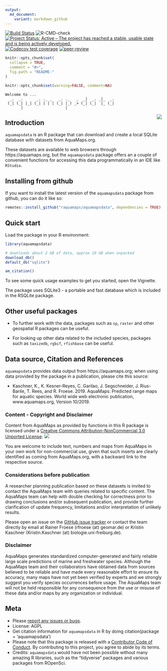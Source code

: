 ```yaml
---
output:
  md_document:
    variant: markdown_github
---
```


<!-- badges: start -->
[![Build Status](https://travis-ci.org/raquamaps/aquamapsdata.svg?branch=master)](https://travis-ci.org/raquamaps/aquamapsdata)
![R-CMD-check](https://github.com/raquamaps/aquamapsdata/workflows/R-CMD-check/badge.svg)
[![Project Status: Active – The project has reached a stable, usable state and is being actively developed.](https://www.repostatus.org/badges/latest/active.svg)](https://www.repostatus.org/#active)
[![Codecov test coverage](https://codecov.io/gh/raquamaps/aquamapsdata/branch/master/graph/badge.svg)](https://codecov.io/gh/raquamaps/aquamapsdata?branch=master)
[![peer-review](https://badges.ropensci.org/421_status.svg)](https://github.com/ropensci/software-review/issues/421)
<!-- badges: end -->

<!-- For later: [![](https://badges.ropensci.org/<issue_id>_status.svg)](https://github.com/ropensci/software-review/issues/<issue_id>) -->

<!-- README.md is generated from README.Rmd. Please edit that file -->

```r
knitr::opts_chunk$set(
  collapse = TRUE,
  comment = "#>",
  fig.path = "README-"
)
```

```r
knitr::opts_chunk$set(warning=FALSE, comment=NA)
```

```console
Welcome to ...
  _.  _.      _. ._ _   _. ._   _  _|  _. _|_  _.
 (_| (_| |_| (_| | | | (_| |_) _> (_| (_|  |_ (_|
       |                   |
```

<img src="man/figures/sticker.png" align="right" />

## Introduction

`aquamapsdata` is an R package that can download and create a local SQLite database with datasets from AquaMaps.org. 

These datasets are available to web browsers through https://aquamaps.org, but the `aquamapsdata` package offers an a couple of convenient functions for accessing this data programmatically in an IDE like `RStudio`.

## Installing from github

If you want to install the latest version of the `aquamapsdata` package from github, you can do it like so:

```r
remotes::install_github("raquamaps/aquamapsdata", dependencies = TRUE)
```

## Quick start

Load the package in your R environment:

```r

library(aquamapsdata)

# downloads about 2 GB of data, approx 10 GB when unpacked
download_db()
default_db("sqlite")

am_citation()

```

To see some quick usage examples to get you started, open the Vignette.

The package uses SQLite3 - a portable and fast database which is included in the RSQLite package.

## Other useful packages

- To further work with the data, packages such as `sp`, `raster` and other geospatial R packages can be useful.

- For looking up other data related to the included species, packages such as `taxizedb`, `rgbif`, `rfishbase` can be useful.

## Data source, Citation and References

`aquamapsdata` provides data output from https://aquamaps.org; when using data provided by the package in a publication, please cite this source:

- Kaschner, K., K. Kesner-Reyes, C. Garilao, J. Segschneider, J. Rius-Barile, T. Rees, and R. Froese. 2019. AquaMaps: Predicted range maps for aquatic species. World wide web electronic publication, www.aquamaps.org, Version 10/2019.

### Content - Copyright and Disclaimer

Content from AquaMaps as provided by functions in this R package is licensed under a [Creative Commons Attribution-NonCommercial 3.0 Unported
License](http://creativecommons.org/licenses/by-nc/3.0/): ![](https://i.creativecommons.org/l/by-nc/3.0/80x15.png){style='border-width:0'}

You are welcome to include text, numbers and maps from AquaMaps in your own work for non-commercial use, given that such inserts are clearly identified as coming from AquaMaps.org, with a backward link to the respective source. 

### Considerations before publication

A researcher planning publication based on these datasets is invited to contact the AquaMaps team with queries related to specific content. The AquaMaps team can help with double checking for correctness prior to drawing conclusions and/or subsequent publication, and provide further clarification of update frequency, limitations  and/or interpretation of unlikely results.

Please open an issue on the [GitHub issue tracker](https://github.com/raquamaps/aquamapsdata/issues) or contact the team directly by email at Rainer Froese (rfroese (at) geomar.de) or Kristin Kaschner (Kristin.Kaschner (at) biologie.uni-freiburg.de).

### Disclaimer

AquaMaps generates standardized computer-generated and fairly reliable large scale predictions of marine and freshwater species. Although the AquaMaps team and their collaborators have obtained data from sources believed to be reliable and have made every reasonable effort to ensure its accuracy, many maps have not yet been verified by experts and we strongly suggest you verify species occurrences before usage. The AquaMaps team will not be held responsible for any consequence from the use or misuse of these data and/or maps by any organization or individual.

## Meta

* Please [report any issues or bugs](https://github.com/raquamaps/aquamapsdata/issues).
* License: AGPL
* Get citation information for `aquamapsdata` in R by doing citation(package = 'aquamapsdata')
* Please note that this package is released with a [Contributor Code of Conduct](https://ropensci.org/code-of-conduct/). By contributing to this project, you agree to abide by its terms.
* Credits: `aquamapsdata` would have not been possible without many amazing R libraries, such as the "tidyverse" packages and various packages from ROpenSci.

